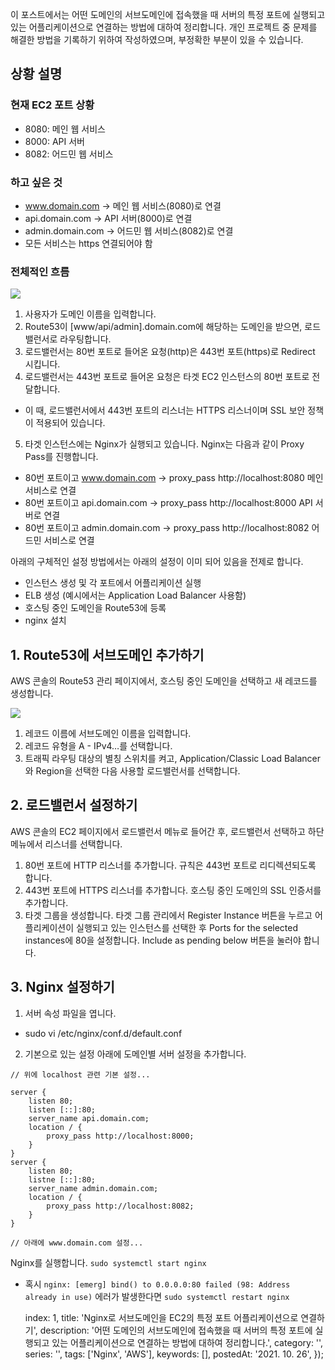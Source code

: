
이 포스트에서는 어떤 도메인의 서브도메인에 접속했을 때 서버의 특정 포트에 실행되고 있는 어플리케이션으로 연결하는 방법에 대하여 정리합니다. 개인 프로젝트 중 문제를 해결한 방법을 기록하기 위하여 작성하였으며, 부정확한 부분이 있을 수 있습니다.

## 상황 설명
### 현재 EC2 포트 상황

- 8080: 메인 웹 서비스
- 8000: API 서버
- 8082: 어드민 웹 서비스

### 하고 싶은 것

- www.domain.com -> 메인 웹 서비스(8080)로 연결
- api.domain.com -> API 서버(8000)로 연결
- admin.domain.com -> 어드민 웹 서비스(8082)로 연결
- 모든 서비스는 https 연결되어야 함

### 전체적인 흐름
![](https://images.velog.io/images/ooooorobo/post/e2e4faad-9237-469b-9b06-6d65e42c0e81/image.png)

1. 사용자가 도메인 이름을 입력합니다.
2. Route53이 [www/api/admin].domain.com에 해당하는 도메인을 받으면, 로드밸런서로 라우팅합니다.
3. 로드밸런서는 80번 포트로 들어온 요청(http)은 443번 포트(https)로 Redirect 시킵니다.
4. 로드밸런서는 443번 포트로 들어온 요청은 타겟 EC2 인스턴스의 80번 포트로 전달합니다.
- 이 때, 로드밸런서에서 443번 포트의 리스너는 HTTPS 리스너이며 SSL 보안 정책이 적용되어 있습니다.
5. 타겟 인스턴스에는 Nginx가 실행되고 있습니다. Nginx는 다음과 같이 Proxy Pass를 진행합니다.
- 80번 포트이고 www.domain.com -> proxy_pass http://localhost:8080 메인 서비스로 연결
 - 80번 포트이고 api.domain.com -> proxy_pass http://localhost:8000 API 서버로 연결
 - 80번 포트이고 admin.domain.com -> proxy_pass http://localhost:8082 어드민 서비스로 연결


아래의 구체적인 설정 방법에서는 아래의 설정이 이미 되어 있음을 전제로 합니다.
- 인스턴스 생성 및 각 포트에서 어플리케이션 실행
- ELB 생성 (예시에서는 Application Load Balancer 사용함)
- 호스팅 중인 도메인을 Route53에 등록
- nginx 설치


## 1. Route53에 서브도메인 추가하기
AWS 콘솔의 Route53 관리 페이지에서, 호스팅 중인 도메인을 선택하고 새 레코드를 생성합니다.

![](https://images.velog.io/images/ooooorobo/post/5c8422bd-add6-4713-8d5c-629e6b0c8e0b/image.png)

1. 레코드 이름에 서브도메인 이름을 입력합니다.
2. 레코드 유형을 A - IPv4…를 선택합니다.
3. 트래픽 라우팅 대상의 별칭 스위치를 켜고, Application/Classic Load Balancer와 Region을 선택한 다음 사용할 로드밸런서를 선택합니다.

## 2. 로드밸런서 설정하기
AWS 콘솔의 EC2 페이지에서 로드밸런서 메뉴로 들어간 후, 로드밸런서 선택하고 하단 메뉴에서 리스너를 선택합니다.

1. 80번 포트에 HTTP 리스너를 추가합니다. 규칙은 443번 포트로 리디렉션되도록 합니다.
2. 443번 포트에 HTTPS 리스너를 추가합니다. 호스팅 중인 도메인의 SSL 인증서를 추가합니다.
3. 타겟 그룹을 생성합니다. 타겟 그룹 관리에서 Register Instance 버튼을 누르고 어플리케이션이 실행되고 있는 인스턴스를 선택한 후 Ports for the selected instances에 80을 설정합니다. Include as pending below 버튼을 눌러야 합니다.


## 3. Nginx 설정하기

1. 서버 속성 파일을 엽니다.
- sudo vi /etc/nginx/conf.d/default.conf

2. 기본으로 있는 설정 아래에 도메인별 서버 설정을 추가합니다.

```
// 위에 localhost 관련 기본 설정...

server {
    listen 80;
    listen [::]:80;
    server_name api.domain.com;
    location / {
        proxy_pass http://localhost:8000;
    }
}
server {
    listen 80;
    listne [::]:80;
    server_name admin.domain.com;
    location / {
        proxy_pass http://localhost:8082;
    }
}

// 아래에 www.domain.com 설정...
```
Nginx를 실행합니다.
`sudo systemctl start nginx`

- 혹시 `nginx: [emerg] bind() to 0.0.0.0:80 failed (98: Address already in use)` 에러가 발생한다면
`sudo systemctl restart nginx`

    index: 1,
    title: 'Nginx로 서브도메인을 EC2의 특정 포트 어플리케이션으로 연결하기',
    description: '어떤 도메인의 서브도메인에 접속했을 때 서버의 특정 포트에 실행되고 있는 어플리케이션으로 연결하는 방법에 대하여 정리합니다.',
    category: '',
    series: '',
    tags: ['Nginx', 'AWS'],
    keywords: [],
    postedAt: '2021. 10. 26',
});
